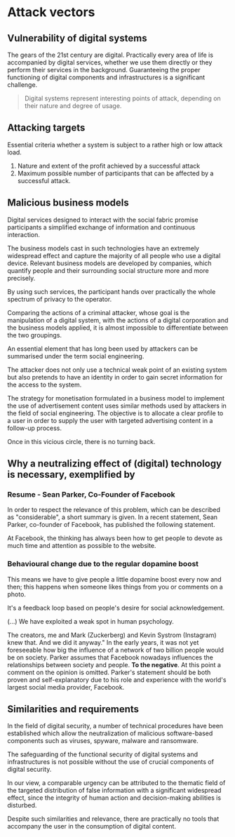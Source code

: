 # Attack vectors

## Vulnerability of digital systems

The gears of the 21st century are digital. Practically every area of life is
accompanied by digital services, whether we use them directly or they perform
their services in the background. Guaranteeing the proper functioning of digital
components and infrastructures is a significant challenge.

> Digital systems represent interesting points of attack, depending on their
> nature and degree of usage.

## Attacking targets

Essential criteria whether a system is subject to a rather high or low attack
load.

1. Nature and extent of the profit achieved by a successful attack
2. Maximum possible number of participants that can be affected by a successful
   attack.

## Malicious business models

Digital services designed to interact with the social fabric promise
participants a simplified exchange of information and continuous interaction.

The business models cast in such technologies have an extremely widespread
effect and capture the majority of all people who use a digital device. Relevant
business models are developed by companies, which quantify people and their
surrounding social structure more and more precisely.

By using such services, the participant hands over practically the whole
spectrum of privacy to the operator.

Comparing the actions of a criminal attacker, whose goal is the manipulation of
a digital system, with the actions of a digital corporation and the business
models applied, it is almost impossible to differentiate between the two
groupings.

An essential element that has long been used by attackers can be summarised
under the term social engineering.

The attacker does not only use a technical weak point of an existing system but
also pretends to have an identity in order to gain secret information for the
access to the system.

The strategy for monetisation formulated in a business model to implement the
use of advertisement content uses similar methods used by attackers in the field
of social engineering. The objective is to allocate a clear profile to a user in
order to supply the user with targeted advertising content in a follow-up
process.

Once in this vicious circle, there is no turning back.

## Why a neutralizing effect of (digital) technology is necessary, exemplified by

### Resume - Sean Parker, Co-Founder of Facebook

In order to respect the relevance of this problem, which can be described as
"considerable", a short summary is given. In a recent statement, Sean Parker,
co-founder of Facebook, has published the following statement.

At Facebook, the thinking has always been how to get people to devote as much
time and attention as possible to the website.

### Behavioural change due to the regular dopamine boost

This means we have to give people a little dopamine boost every now and then;
this happens when someone likes things from you or comments on a photo.

It's a feedback loop based on people's desire for social acknowledgement.

(...) We have exploited a weak spot in human psychology.

The creators, me and Mark (Zuckerberg) and Kevin Systrom (Instagram) knew that.
And we did it anyway." In the early years, it was not yet foreseeable how big
the influence of a network of two billion people would be on society. Parker
assumes that Facebook nowadays influences the relationships between society and
people. **To the negative**. At this point a comment on the opinion is omitted.
Parker's statement should be both proven and self-explanatory due to his role
and experience with the world's largest social media provider, Facebook.

## Similarities and requirements

In the field of digital security, a number of technical procedures have been
established which allow the neutralization of malicious software-based
components such as viruses, spyware, malware and ransomware.

The safeguarding of the functional security of digital systems and
infrastructures is not possible without the use of crucial components of digital
security.

In our view, a comparable urgency can be attributed to the thematic field of the
targeted distribution of false information with a significant widespread effect,
since the integrity of human action and decision-making abilities is disturbed.

Despite such similarities and relevance, there are practically no tools that
accompany the user in the consumption of digital content.
